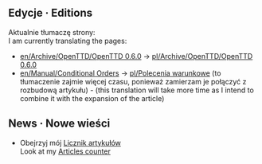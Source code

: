 ==Edycje &middot; Editions==
Aktualnie tłumaczę strony:<br>I am currently translating the pages:
*[[en/Archive/OpenTTD/OpenTTD 0.6.0]] → [[pl/Archive/OpenTTD/OpenTTD 0.6.0]]
*[[en/Manual/Conditional Orders]] → [[pl/Polecenia warunkowe]] (to tłumaczenie zajmie więcej czasu, ponieważ zamierzam je połączyć z rozbudową artykułu) - (this translation will take more time as I intend to combine it with the expansion of the article)

==News &middot; Nowe wieści==
*Obejrzyj mój [[pl/Archive/Community/Users/Yazalo#po-polsku|Licznik artykułów]]<br>Look at my [[en/Archive/Community/Users/Yazalo#in-polish|Articles counter]]